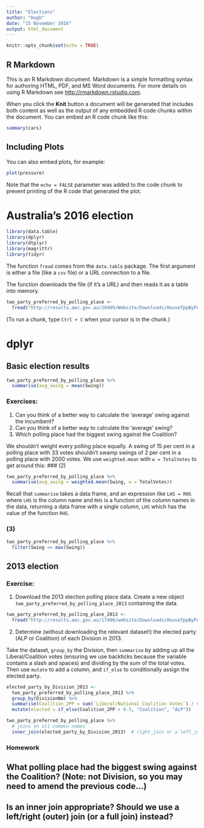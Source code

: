 ```yaml
---
title: "Elections"
author: "Hugh"
date: "15 November 2016"
output: html_document
---
```


```r
knitr::opts_chunk$set(echo = TRUE)
```

## R Markdown

This is an R Markdown document. Markdown is a simple formatting syntax for authoring HTML, PDF, and MS Word documents. For more details on using R Markdown see <http://rmarkdown.rstudio.com>.

When you click the **Knit** button a document will be generated that includes both content as well as the output of any embedded R code chunks within the document. You can embed an R code chunk like this:

```r
summary(cars)
```

## Including Plots

You can also embed plots, for example:

```r
plot(pressure)
```

Note that the `echo = FALSE` parameter was added to the code chunk to prevent printing of the R code that generated the plot.

# Australia's 2016 election

```r
library(data.table)
library(dplyr)
library(dtplyr)
library(magrittr)
library(tidyr)
```

The function `fread` comes from the `data.table` package. The first argument is either a file (like a `csv` file) or a URL connection to a file. 

The function downloads the file (if it's a URL) and then reads it as a table into memory.

```r
two_party_preferred_by_polling_place <- 
  fread("http://results.aec.gov.au/20499/Website/Downloads/HouseTppByPollingPlaceDownload-20499.csv")
```

(To run a chunk, type `Ctrl + C` when your cursor is in the chunk.)

# dplyr

## Basic election results

```r
two_party_preferred_by_polling_place %>%
  summarise(avg_swing = mean(Swing))
```

### Exercises:
1. Can you think of a better way to calculate the 'average' swing against the incumbent?
2. Can you think of a better way to calculate the 'average' swing?
3. Which polling place had the biggest swing against the Coalition?

We shouldn't weight every polling place equally. A swing of 15 per cent in a polling place with 33 votes shouldn't swamp swings of 2 per cent in a polling place with 2000 votes. We use `weighted.mean` with `w = TotalVotes` to get around this:
### (2)
```r
two_party_preferred_by_polling_place %>%
  summarise(avg_swing = weighted.mean(Swing, w = TotalVotes))
```

Recall that `summarise` takes a data frame, and an expression like `LHS = RHS` where `LHS` is the column name and `RHS` is a function of the column names in the data, returning a data frame with a single column, `LHS` which has the value of the function `RHS`. 

### (3)
```r
two_party_preferred_by_polling_place %>%
  filter(Swing == max(Swing))
```

## 2013 election

### Exercise:
1. Download the 2013 election polling place data. Create a new object `two_party_preferred_by_polling_place_2013` containing the data.

```r
two_party_preferred_by_polling_place_2013 <- 
  fread("http://results.aec.gov.au/17496/website/Downloads/HouseTppByPollingPlaceDownload-17496.csv")
```

2. Determine (without downloading the relevant dataset!) the elected party (ALP or Coalition) of each Division in 2013.

Take the dataset, `group_by` the Division, then `summarise` by adding up all the Liberal/Coalition votes (ensuring we use backticks because the variable contains a slash and spaces) and dividing by the sum of the total votes. Then use `mutate` to add a column, and `if_else` to conditionally assign the elected party.

```r
elected_party_by_Division_2013 <-
  two_party_preferred_by_polling_place_2013 %>%
  group_by(DivisionNm) %>%
  summarise(Coalition_2PP = sum(`Liberal/National Coalition Votes`) / sum(TotalVotes)) %>%
  mutate(elected = if_else(Coalition_2PP > 0.5, "Coalition", "ALP"))
```

```r
two_party_preferred_by_polling_place %>%
  # joins on all common names
  inner_join(elected_party_by_Division_2013)  # right_join or a left_join (for an outer join)
```

### Homework
## What polling place had the biggest swing against the Coalition? (Note: not Division, so you may need to amend the previous code...)
## Is an inner join appropriate? Should we use a left/right (outer) join (or a full join) instead?






